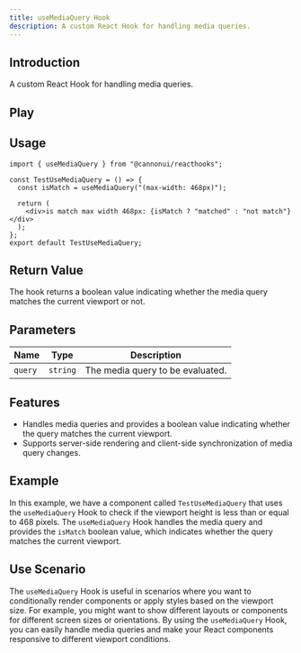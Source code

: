 ```yaml
---
title: useMediaQuery Hook
description: A custom React Hook for handling media queries.
---
```



## Introduction

A custom React Hook for handling media queries.

## Play

<div style="margin-top: 3%;">
  <UseMediaQuery client:only />
</div>

## Usage

```tsx
import { useMediaQuery } from "@cannonui/reacthooks";

const TestUseMediaQuery = () => {
  const isMatch = useMediaQuery("(max-width: 468px)");

  return (
    <div>is match max width 468px: {isMatch ? "matched" : "not match"}</div>
  );
};
export default TestUseMediaQuery;
```

## Return Value

The hook returns a boolean value indicating whether the media query matches the current viewport or not.

## Parameters

| Name    | Type     | Description                      |
| ------- | -------- | -------------------------------- |
| `query` | `string` | The media query to be evaluated. |

## Features

- Handles media queries and provides a boolean value indicating whether the query matches the current viewport.
- Supports server-side rendering and client-side synchronization of media query changes.

## Example

In this example, we have a component called `TestUseMediaQuery` that uses the `useMediaQuery` Hook to check if the viewport height is less than or equal to 468 pixels. The `useMediaQuery` Hook handles the media query and provides the `isMatch` boolean value, which indicates whether the query matches the current viewport.

## Use Scenario

The `useMediaQuery` Hook is useful in scenarios where you want to conditionally render components or apply styles based on the viewport size. For example, you might want to show different layouts or components for different screen sizes or orientations. By using the `useMediaQuery` Hook, you can easily handle media queries and make your React components responsive to different viewport conditions.
